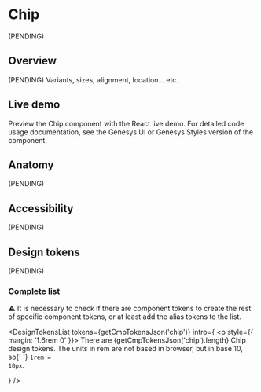 


<Meta of={Stories} />

# Chip

(PENDING)

## Overview

(PENDING) Variants, sizes, alignment, location... etc.

## Live demo

Preview the Chip component with the React live demo. For detailed code usage
documentation, see the Genesys UI or Genesys Styles version of the component.

<Canvas of={Stories.Example} />
<Controls of={Stories.Example} />

<section className="mrow">
  <div className="mcol-12 mcol-sm-6">
    <CardReact url="https://devoinc.github.io/genesys-ui/?path=/docs/components-core-form-chip--docs" />
  </div>
  <div className="mcol-12 mcol-sm-6">
    <CardHtml url="https://gitlab.devotools.com/engineering/quvis/genesys-styles" />
  </div>
</section>

## Anatomy

(PENDING)

## Accessibility

(PENDING)

## Design tokens

(PENDING)

### Complete list

⚠️ It is necessary to check if there are component tokens to create the rest of specific component tokens, or at least add the alias tokens to the list.

<DesignTokensList
  tokens={getCmpTokensJson('chip')}
  intro={
    <p style={{ margin: '1.6rem 0' }}>
      There are {getCmpTokensJson('chip').length} Chip design tokens. The units
      in rem are not based in browser, but in base 10, so{' '}
      <code>1rem = 10px</code>.
    </p>
  }
/>
